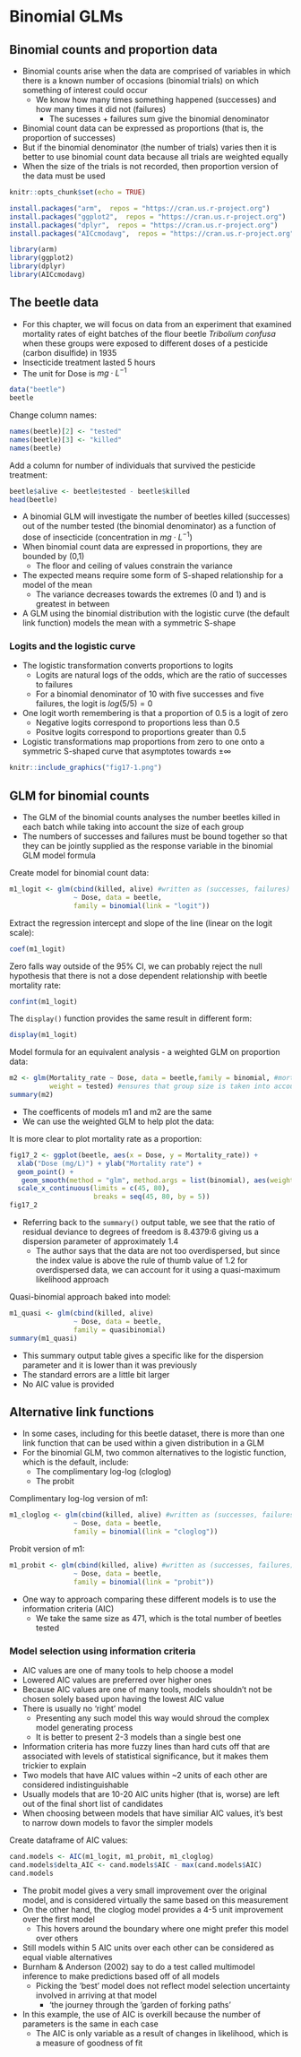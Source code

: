 # Binomial GLMs

## Binomial counts and proportion data 
- Binomial counts arise when the data are comprised of variables in which there is a known number of occasions (binomial trials) on which something of interest could occur 
  - We know how many times something happened (successes) and how many times it did not (failures)
    - The sucesses + failures sum give the binomial denominator 
- Binomial count data can be expressed as proportions (that is, the proportion of successes) 
- But if the binomial denominator (the number of trials) varies then it is better to use binomial count data because all trials are weighted equally 
- When the size of the trials is not recorded, then proportion version of the data must be used 


```r
knitr::opts_chunk$set(echo = TRUE)
```

```r
install.packages("arm",  repos = "https://cran.us.r-project.org")
install.packages("ggplot2",  repos = "https://cran.us.r-project.org")
install.packages("dplyr",  repos = "https://cran.us.r-project.org")
install.packages("AICcmodavg",  repos = "https://cran.us.r-project.org")
```

```r
library(arm)
library(ggplot2)
library(dplyr)
library(AICcmodavg)

```

## The beetle data 
- For this chapter, we will focus on data from an experiment that examined mortality rates of eight batches of the flour beetle *Tribolium confusa* when these groups were exposed to different doses of a pesticide (carbon disulfide) in 1935 
- Insecticide treatment lasted 5 hours 
- The unit for Dose is $mg \cdot L^{-1}$

```r
data("beetle")
beetle
```

Change column names: 
```r
names(beetle)[2] <- "tested"
names(beetle)[3] <- "killed"
names(beetle)

```

Add a column for number of individuals that survived the pesticide treatment: 
```r
beetle$alive <- beetle$tested - beetle$killed
head(beetle)
```

- A binomial GLM will investigate the number of beetles killed (successes) out of the number tested (the binomial denominator) as a function of dose of insecticide (concentration in $mg \cdot L^{-1}$)
- When binomial count data are expressed in proportions, they are bounded by (0,1) 
  - The floor and ceiling of values constrain the variance 
- The expected means require some form of S-shaped relationship for a model of the mean 
  - The variance decreases towards the extremes (0 and 1) and is greatest in between 
- A GLM using the binomial distribution with the logistic curve (the default link function) models the mean with a symmetric S-shape 

### Logits and the logistic curve 
- The logistic transformation converts proportions to logits 
  - Logits are natural logs of the odds, which are the ratio of successes to failures 
  - For a binomial denominator of 10 with five successes and five failures, the logit is $log(5/5) = 0$
- One logit worth remembering is that a proportion of 0.5 is a logit of zero 
  - Negative logits correspond to proportions less than 0.5 
  - Positve logits correspond to proportions greater than 0.5 
- Logistic transformations map proportions from zero to one onto a symmetric S-shaped curve that asymptotes towards $\pm\infty$

```r
knitr::include_graphics("fig17-1.png")
```

## GLM for binomial counts
- The GLM of the binomial counts analyses the number beetles killed in each batch while taking into account the size of each group 
- The numbers of successes and failures must be bound together so that they can be jointly supplied as the response variable in the binomial GLM model formula 

Create model for binomial count data: 
```r
m1_logit <- glm(cbind(killed, alive) #written as (successes, failures) as we are interested in mortality rate
                ~ Dose, data = beetle,
                family = binomial(link = "logit"))
```

Extract the regression intercept and slope of the line (linear on the logit scale):
```r
coef(m1_logit)
```


Zero falls way outside of the 95% CI, we can probably reject the null hypothesis that there is not a dose dependent relationship with beetle mortality rate:
```r
confint(m1_logit)
```

The `display()` function provides the same result in different form: 
```r
display(m1_logit)
```

Model formula for an equivalent analysis - a weighted GLM on proportion data:
```r
m2 <- glm(Mortality_rate ~ Dose, data = beetle,family = binomial, #mortality rate as a function of dosage
          weight = tested) #ensures that group size is taken into account 
summary(m2)
```

- The coefficents of models m1 and m2 are the same 
- We can use the weighted GLM to help plot the data:

It is more clear to plot mortality rate as a proportion:
```r
fig17_2 <- ggplot(beetle, aes(x = Dose, y = Mortality_rate)) + 
  xlab("Dose (mg/L)") + ylab("Mortality rate") + 
  geom_point() + 
   geom_smooth(method = "glm", method.args = list(binomial), aes(weight = tested)) + 
  scale_x_continuous(limits = c(45, 80),
                     breaks = seq(45, 80, by = 5))
fig17_2
```

- Referring back to the `summary()` output table, we see that the ratio of residual deviance to degrees of freedom is 8.4379:6  giving us a dispersion parameter of approximately 1.4 
  - The author says that the data are not too overdispersed, but since the index value is above the rule of thumb value of 1.2 for overdispersed data, we can account for it using a quasi-maximum likelihood approach 

Quasi-binomial approach baked into model: 
```r
m1_quasi <- glm(cbind(killed, alive) 
                ~ Dose, data = beetle,
                family = quasibinomial)
summary(m1_quasi)
```

- This summary output table gives a specific like for the dispersion parameter and it is lower than it was previously 
- The standard errors are a little bit larger 
- No AIC value is provided 

## Alternative link functions 
- In some cases, including for this beetle dataset, there is more than one link function that can be used within a given distribution in a GLM 
- For the binomial GLM, two common alternatives to the logistic function, which is the default, include:
  - The complimentary log-log (cloglog) 
  - The probit

Complimentary log-log version of m1: 
```r
m1_cloglog <- glm(cbind(killed, alive) #written as (successes, failures) as we are interested in mortality rate
                ~ Dose, data = beetle,
                family = binomial(link = "cloglog"))
```

Probit version of m1: 
```r
m1_probit <- glm(cbind(killed, alive) #written as (successes, failures) as we are interested in mortality rate
                ~ Dose, data = beetle,
                family = binomial(link = "probit"))
```

- One way to approach comparing these different models is to use the information criteria (AIC)
  - We take the same size as 471, which is the total number of beetles tested

### Model selection using information criteria
- AIC values are one of many tools to help choose a model 
- Lowered AIC values are preferred over higher ones 
- Because AIC values are one of many tools, models shouldn't not be chosen solely based upon having the lowest AIC value 
- There is usually no 'right' model 
  - Presenting any such model this way would shroud the complex model generating process 
  - It is better to present 2-3 models than a single best one 
- Information criteria has more fuzzy lines than hard cuts off that are associated with levels of statistical significance, but it makes them trickier to explain 
- Two models that have AIC values within ~2 units of each other are considered indistinguishable 
- Usually models that are 10-20 AIC units higher (that is, worse) are left out of the final short list of candidates 
- When choosing between models that have similiar AIC values, it's best to narrow down models to favor the simpler models 

Create dataframe of AIC values: 
```r
cand.models <- AIC(m1_logit, m1_probit, m1_cloglog)
cand.models$delta_AIC <- cand.models$AIC - max(cand.models$AIC)
cand.models
```

- The probit model gives a very small improvement over the original model, and is considered virtually the same based on this measurement 
- On the other hand, the cloglog model provides a 4-5 unit improvement over the first model 
  - This hovers around the boundary where one might prefer this model over others 
- Still models within 5 AIC units over each other can be considered as equal viable alternatives 
- Burnham & Anderson (2002) say to do a test called multimodel inference to make predictions based off of all models 
  - Picking the 'best' model does not reflect model selection uncertainty involved in arriving at that model 
    - 'the journey through the 'garden of forking paths' 
- In this example, the use of AIC is overkill because the number of parameters is the same in each case 
  - The AIC is only variable as a result of changes in likelihood, which is a measure of goodness of fit 
